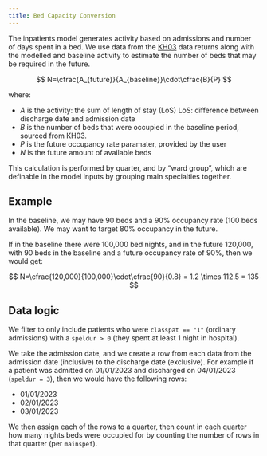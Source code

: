 ```yaml
---
title: Bed Capacity Conversion
---
```


The inpatients model generates activity based on admissions and number of days spent in a bed.
We use data from the [KH03][kh03] data returns along with the modelled and baseline activity to estimate the number of beds that may be required in the future.

[kh03]: https://www.england.nhs.uk/statistics/statistical-work-areas/bed-availability-and-occupancy/


$$
N=\cfrac{A_{future}}{A_{baseline}}\cdot\cfrac{B}{P}
$$

where:

- $A$ is the activity: the sum of length of stay (LoS) [LoS: difference between discharge date and admission date]{.aside}
- $B$ is the number of beds that were occupied in the baseline period, sourced from KH03.
- $P$ is the future occupancy rate paramater, provided by the user
- $N$ is the future amount of available beds

This calculation is performed by quarter, and by "ward group", which are definable in the model inputs by grouping main specialties together.

## Example

In the baseline, we may have 90 beds and a 90% occupancy rate (100 beds available).
We may want to target 80% occupancy in the future.

If in the baseline there were 100,000 bed nights, and in the future 120,000, with 90 beds in the baseline and a future occupancy rate of 90%, then we would get:

$$
N=\cfrac{120,000}{100,000}\cdot\cfrac{90}{0.8} = 1.2 \times 112.5 = 135
$$

## Data logic

We filter to only include patients who were `classpat == "1"` (ordinary admissions) with a `speldur > 0` (they spent at least 1 night in hospital).

We take the admission date, and we create a row from each data from the admission date (inclusive) to the discharge date (exclusive). For example if a patient was admitted on 01/01/2023 and discharged on 04/01/2023 (`speldur = 3`), then we would have the following rows:

- 01/01/2023
- 02/01/2023
- 03/01/2023

We then assign each of the rows to a quarter, then count in each quarter how many nights beds were occupied for by counting the number of rows in that quarter (per `mainspef`).